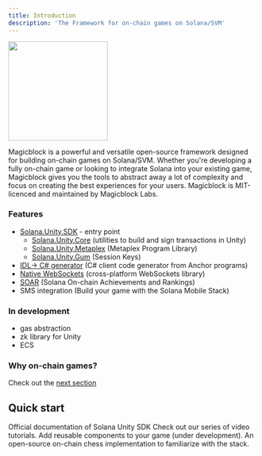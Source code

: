 ```yaml
---
title: Introduction
description: 'The Framework for on-chain games on Solana/SVM'
---
```


<img height="200" src="/images/Magicblock_framework.png" />

Magicblock is a powerful and versatile open-source framework designed for building on-chain games on Solana/SVM. 
Whether you're developing a fully on-chain game or looking to integrate Solana into your existing game, Magicblock gives you the tools to abstract away a lot of complexity and focus on creating the best experiences for your users. 
Magicblock is MIT-licenced and maintained by Magicblock Labs. 


### Features
- [Solana.Unity.SDK](https://docs.magicblock.gg/SolanaUnitySDK/overview) - entry point
  - [Solana.Unity.Core](https://github.com/magicblock-labs/Solana.Unity-Core) (utilities to build and sign transactions in Unity)
  - [Solana.Unity.Metaplex](https://github.com/magicblock-labs/Solana.Unity.Metaplex) (Metaplex Program Library)
  - [Solana.Unity.Gum](https://github.com/magicblock-labs/Solana.Unity.Metaplex) (Session Keys)
- [IDL-> C# generator](https://github.com/magicblock-labs/Solana.Unity.Anchor) (C# client code generator from Anchor programs) 
- [Native WebSockets](https://github.com/magicblock-labs/NativeWebSocket) (cross-platform WebSockets library)
- [SOAR](https://docs.magicblock.gg/Frameworks/SOAR) (Solana On-chain Achievements and Rankings)
- SMS integration (Build your game with the Solana Mobile Stack)

### In development
- gas abstraction
- zk library for Unity
- ECS

### Why on-chain games? 
Check out the [next section](https://docs.magicblock.gg/Forever%20Games)

## Quick start 

<CardGroup cols={2}>
  <Card
    title="Solana Unity SDK"
    icon="screwdriver-wrench"
    href="https://assetstore.unity.com/packages/decentralization/infrastructure/solana-sdk-for-unity-246931"
  >
    Official documentation of Solana Unity SDK
  </Card>
  <Card
    title="Video tutorials"
    icon="youtube"
    href="https://www.youtube.com/@Magicblock-Labs"
  >
    Check out our series of video tutorials.
  </Card>
  <Card
    title="Add Components"
    icon="code"
    href=""
  >
    Add reusable components to your game (under development).
  </Card>
  <Card
    title="Game tutorials"
    icon="stars"
    href="https://docs.magicblock.gg/onchain_chess/on-chain%20chess"
  >
    An open-source on-chain chess implementation to familiarize with the stack. 
  </Card>
</CardGroup>
